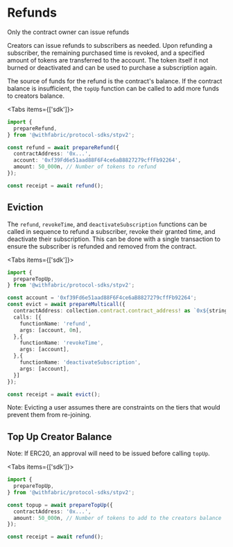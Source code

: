 
# Refunds

<Callout type="info" emoji="ℹ️">
  Only the contract owner can issue refunds
</Callout>

Creators can issue refunds to subscribers as needed. Upon refunding a subscriber, the remaining purchased time is revoked, and a specified amount of tokens are transferred to the account. The token itself it not burned or deactivated and can be used to purchase a subscription again.

The source of funds for the refund is the contract's balance. If the contract balance is insufficient, the `topUp` function can be called to add more funds to creators balance.

<Tabs items={['sdk']}>
  <Tab>
  ```ts
  import {
    prepareRefund,
  } from '@withfabric/protocol-sdks/stpv2';

  const refund = await prepareRefund({
    contractAddress: '0x...',
    account: '0xf39Fd6e51aad88F6F4ce6aB8827279cffFb92264',
    amount: 50_000n, // Number of tokens to refund
  });

  const receipt = await refund();
  ```
  </Tab>
</Tabs>

## Eviction

The `refund`, `revokeTime`, and `deactivateSubscription` functions can be called in sequence to refund a subscriber, revoke their granted time, and deactivate their subscription. This can be done with a single transaction to ensure the subscriber is refunded and removed from the contract.

<Tabs items={['sdk']}>
  <Tab>
  ```ts
  import {
    prepareTopUp,
  } from '@withfabric/protocol-sdks/stpv2';

  const account = '0xf39Fd6e51aad88F6F4ce6aB8827279cffFb92264';
  const evict = await prepareMulticall({
    contractAddress: collection.contract.contract_address! as `0x${string}`,
    calls: [{
      functionName: 'refund',
      args: [account, 0n],
    },{
      functionName: 'revokeTime',
      args: [account],
    },{
      functionName: 'deactivateSubscription',
      args: [account],
    }]
  });

  const receipt = await evict();
  ```
  </Tab>
</Tabs>

Note: Evicting a user assumes there are constraints on the tiers that would prevent them from re-joining.

## Top Up Creator Balance

Note: If ERC20, an approval will need to be issued before calling `topUp`.

<Tabs items={['sdk']}>
  <Tab>
  ```ts
  import {
    prepareTopUp,
  } from '@withfabric/protocol-sdks/stpv2';

  const topup = await prepareTopUp({
    contractAddress: '0x...',
    amount: 50_000n, // Number of tokens to add to the creators balance
  });

  const receipt = await refund();
  ```
  </Tab>
</Tabs>